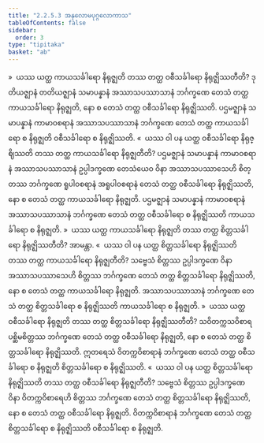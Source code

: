 ```yaml
---
title: "2.2.5.3 အနုလောမပုဂ္ဂလောကာသ"
tableOfContents: false
sidebar:
  order: 3
type: "tipitaka"
basket: "ab"
---
```



<DynamicBreadcrumb />

<Division number="111">

<Paragraph number="487">
»  ယဿ ယတ္ထ ကာယသင်္ခါရော နိရုဇ္ဈတိ တဿ တတ္ထ ဝစီသင်္ခါရော နိရုဇ္ဈိဿတီတိ?
</Paragraph>

<Paragraph number="488">
ဒုတိယဇ္ဈာနံ တတိယဇ္ဈာနံ သမာပန္နာနံ အဿာသပဿာသာနံ ဘင်္ဂက္ခဏေ တေသံ တတ္ထ ကာယသင်္ခါရော နိရုဇ္ဈတိ, နော စ တေသံ တတ္ထ ဝစီသင်္ခါရော နိရုဇ္ဈိဿတိ. ပဌမဇ္ဈာနံ သမာပန္နာနံ ကာမာဝစရာနံ အဿာသပဿာသာနံ ဘင်္ဂက္ခဏေ တေသံ တတ္ထ ကာယသင်္ခါရော စ နိရုဇ္ဈတိ ဝစီသင်္ခါရော စ နိရုဇ္ဈိဿတိ.
</Paragraph>

<Paragraph number="489">
«  ယဿ ဝါ ပန ယတ္ထ ဝစီသင်္ခါရော နိရုဇ္ဈိဿတိ တဿ တတ္ထ ကာယသင်္ခါရော နိရုဇ္ဈတီတိ?
</Paragraph>

<Paragraph number="490">
ပဌမဇ္ဈာနံ သမာပန္နာနံ ကာမာဝစရာနံ အဿာသပဿာသာနံ ဥပ္ပါဒက္ခဏေ တေသံယေဝ ဝိနာ အဿာသပဿာသေဟိ စိတ္တဿ ဘင်္ဂက္ခဏေ ရူပါဝစရာနံ အရူပါဝစရာနံ တေသံ တတ္ထ ဝစီသင်္ခါရော နိရုဇ္ဈိဿတိ, နော စ တေသံ တတ္ထ ကာယသင်္ခါရော နိရုဇ္ဈတိ. ပဌမဇ္ဈာနံ သမာပန္နာနံ ကာမာဝစရာနံ အဿာသပဿာသာနံ ဘင်္ဂက္ခဏေ တေသံ တတ္ထ ဝစီသင်္ခါရော စ နိရုဇ္ဈိဿတိ ကာယသင်္ခါရော စ နိရုဇ္ဈတိ.
</Paragraph>

<Paragraph number="491">
»  ယဿ ယတ္ထ ကာယသင်္ခါရော နိရုဇ္ဈတိ တဿ တတ္ထ စိတ္တသင်္ခါရော နိရုဇ္ဈိဿတီတိ? အာမန္တာ.
</Paragraph>

<Paragraph number="492">
«  ယဿ ဝါ ပန ယတ္ထ စိတ္တသင်္ခါရော နိရုဇ္ဈိဿတိ တဿ တတ္ထ ကာယသင်္ခါရော နိရုဇ္ဈတီတိ?
</Paragraph>

<Paragraph number="493">
သဗ္ဗေသံ စိတ္တဿ ဥပ္ပါဒက္ခဏေ ဝိနာ အဿာသပဿာသေဟိ စိတ္တဿ ဘင်္ဂက္ခဏေ တေသံ တတ္ထ စိတ္တသင်္ခါရော နိရုဇ္ဈိဿတိ, နော စ တေသံ တတ္ထ ကာယသင်္ခါရော နိရုဇ္ဈတိ. အဿာသပဿာသာနံ ဘင်္ဂက္ခဏေ တေသံ တတ္ထ စိတ္တသင်္ခါရော စ နိရုဇ္ဈိဿတိ ကာယသင်္ခါရော စ နိရုဇ္ဈတိ.
</Paragraph>

</Division>
<Division number="112">

<Paragraph number="494">
»  ယဿ ယတ္ထ ဝစီသင်္ခါရော နိရုဇ္ဈတိ တဿ တတ္ထ စိတ္တသင်္ခါရော နိရုဇ္ဈိဿတီတိ?
</Paragraph>

<Paragraph number="495">
သဝိတက္ကသဝိစာရပစ္ဆိမစိတ္တဿ ဘင်္ဂက္ခဏေ တေသံ တတ္ထ ဝစီသင်္ခါရော နိရုဇ္ဈတိ, နော စ တေသံ တတ္ထ စိတ္တသင်္ခါရော နိရုဇ္ဈိဿတိ. ဣတရေသံ ဝိတက္ကဝိစာရာနံ ဘင်္ဂက္ခဏေ တေသံ တတ္ထ ဝစီသင်္ခါရော စ နိရုဇ္ဈတိ စိတ္တသင်္ခါရော စ နိရုဇ္ဈိဿတိ.
</Paragraph>

<Paragraph number="496">
«  ယဿ ဝါ ပန ယတ္ထ စိတ္တသင်္ခါရော နိရုဇ္ဈိဿတိ တဿ တတ္ထ ဝစီသင်္ခါရော နိရုဇ္ဈတီတိ?
</Paragraph>

<Paragraph number="497">
သဗ္ဗေသံ စိတ္တဿ ဥပ္ပါဒက္ခဏေ ဝိနာ ဝိတက္ကဝိစာရေဟိ စိတ္တဿ ဘင်္ဂက္ခဏေ တေသံ တတ္ထ စိတ္တသင်္ခါရော နိရုဇ္ဈိဿတိ, နော စ တေသံ တတ္ထ ဝစီသင်္ခါရော နိရုဇ္ဈတိ. ဝိတက္ကဝိစာရာနံ ဘင်္ဂက္ခဏေ တေသံ တတ္ထ စိတ္တသင်္ခါရော စ နိရုဇ္ဈိဿတိ ဝစီသင်္ခါရော စ နိရုဇ္ဈတိ.
</Paragraph>
</Division>